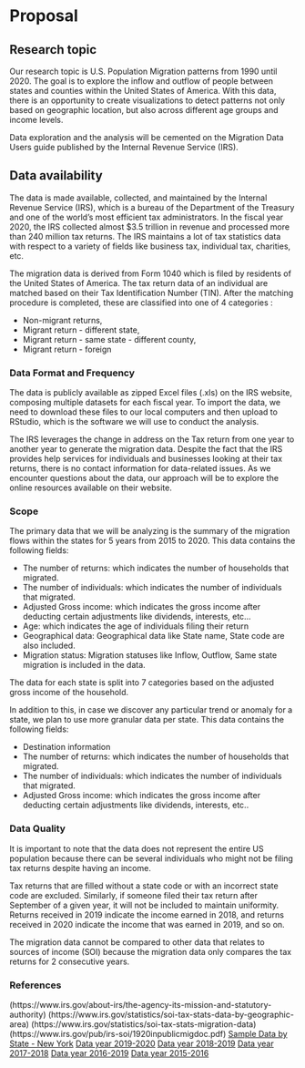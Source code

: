 # Proposal

## Research topic

Our research topic is U.S. Population Migration patterns from 1990 until 2020. The goal is to explore the inflow and outflow of people between states and counties within the United States of America. With this data, there is an opportunity to create visualizations to detect patterns not only based on geographic location, but also across different age groups and income levels. 

Data exploration and the analysis will be cemented on the Migration Data Users guide published by the Internal Revenue Service (IRS). 

## Data availability
 
The data is made available, collected, and maintained by the Internal Revenue Service (IRS), which is a bureau of the Department of the Treasury and one of the world's most efficient tax administrators. In the fiscal year 2020, the IRS collected almost $3.5 trillion in revenue and processed more than 240 million tax returns. The IRS maintains a lot of tax statistics data with respect to a variety of fields like business tax, individual tax, charities, etc.

The migration data is derived from Form 1040 which is filed by residents of the United States of America. The tax return data of an individual are matched based on their Tax Identification Number (TIN). After the matching procedure is completed, these are classified into one of 4 categories :

- Non-migrant returns,
- Migrant return - different state,
- Migrant return - same state - different county,
- Migrant return - foreign

### Data Format and Frequency
The data is publicly available as zipped Excel files (.xls) on the IRS website, composing multiple datasets for each fiscal year. To import the data, we need to download these files to our local computers and then upload to RStudio, which is the software we will use to conduct the analysis. 

The IRS leverages the change in address on the Tax return from one year to another year to generate the migration data. 
Despite the fact that the IRS provides help services for individuals and businesses looking at their tax returns, there is no contact information for data-related issues. As we encounter questions about the data, our approach will be to explore the online resources available on their website. 

### Scope
The primary data that we will be analyzing is the summary of the migration flows within the states for 5 years from 2015 to 2020. This data contains the following fields:

- The number of returns: which indicates the number of households that migrated.
- The number of individuals: which indicates the number of individuals that migrated.
- Adjusted Gross income: which indicates the gross income after deducting certain adjustments like dividends, interests, etc…
- Age: which indicates the age of individuals filing their return
- Geographical data: Geographical data like State name, State code are also included.
- Migration status: Migration statuses like Inflow, Outflow, Same state migration is included in the data.

The data for each state is split into 7 categories based on the adjusted gross income of the household.

In addition to this, in case we discover any particular trend or anomaly for a state, we plan to use more granular data per state. This data contains the following fields:

- Destination information
- The number of returns: which indicates the number of households that migrated.
- The number of individuals: which indicates the number of individuals that migrated.
- Adjusted Gross income: which indicates the gross income after deducting certain adjustments like dividends, interests, etc..

### Data Quality
It is important to note that the data does not represent the entire US population because there can be several individuals who might not be filing tax returns despite having an income. 

Tax returns that are filled without a state code or with an incorrect state code are excluded. Similarly, if someone filed their tax return after September of a given year, it will not be included to maintain uniformity. Returns received in 2019 indicate the income earned in 2018, and returns received in 2020 indicate the income that was earned in 2019, and so on.

The migration data cannot be compared to other data that relates to sources of income (SOI) because the migration data only compares the tax returns for 2 consecutive years. 

### References
(https://www.irs.gov/about-irs/the-agency-its-mission-and-statutory-authority)
(https://www.irs.gov/statistics/soi-tax-stats-data-by-geographic-area)
(https://www.irs.gov/statistics/soi-tax-stats-migration-data)
(https://www.irs.gov/pub/irs-soi/1920inpublicmigdoc.pdf)
[Sample Data by State - New York](https://www.irs.gov/pub/irs-soi/1920ny.xls)
[Data year 2019-2020](https://www.irs.gov/pub/irs-soi/1920inmigall.xls)
[Data year 2018-2019](https://www.irs.gov/pub/irs-soi/1819inmigall.xls)
[Data year 2017-2018](https://www.irs.gov/pub/irs-soi/1718inmigall.xls)
[Data year 2016-2019](https://www.irs.gov/pub/irs-soi/1617inmigall.xls)
[Data year 2015-2016](https://www.irs.gov/pub/irs-soi/1516inmigall.xls)
